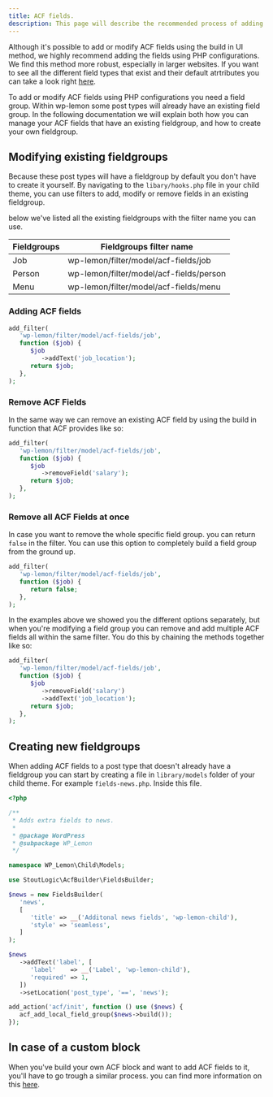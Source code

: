 ```yaml
---
title: ACF fields.
description: This page will describe the recommended process of adding additional field groups using ACF builder.
---
```


Although it's possible to add or modify ACF fields using the build in UI method, we highly recommend adding the fields using PHP configurations. We find this method more robust, especially in larger websites.
If you want to see all the different field types that exist and their default atrtributes you can take a look right [here](https://github.com/StoutLogic/acf-builder/wiki/field-types).

To add or modify ACF fields using PHP configurations you need a field group. Within wp-lemon some post types will already have an existing field group. 
In the following documentation we will explain both how you can manage your ACF fields that have an existing fieldgroup, and how to create your own fieldgroup.




## Modifying existing fieldgroups
Because these post types will have a fieldgroup by default you don't have to create it yourself. 
By navigating to the `libary/hooks.php` file in your child theme, you can use filters to add, modify or remove fields in an existing fieldgroup.

below we've listed all the existing fieldgroups with the filter name you can use.

| **Fieldgroups**          | **Fieldgroups filter name**    |
|------------------------|------------------------|
| Job                    | wp-lemon/filter/model/acf-fields/job  |
| Person                 | wp-lemon/filter/model/acf-fields/person  |
| Menu                   | wp-lemon/filter/model/acf-fields/menu  |


### Adding ACF fields
```php 
add_filter(
   'wp-lemon/filter/model/acf-fields/job',
   function ($job) {
      $job
         ->addText('job_location');
      return $job;
   },
);
```

### Remove ACF Fields
In the same way we can remove an existing ACF field by using the build in function that ACF provides like so:
```php
add_filter(
   'wp-lemon/filter/model/acf-fields/job',
   function ($job) {
      $job
         ->removeField('salary');
      return $job;
   },
);
```

### Remove all ACF Fields at once
In case you want to remove the whole specific field group. you can return `false` in the filter.
You can use this option to completely build a field group from the ground up.

```php
add_filter(
   'wp-lemon/filter/model/acf-fields/job',
   function ($job) {
      return false;
   },
);
```


In the examples above we showed you the different options separately, but when you're modifying a field group you can remove and add multiple ACF fields all within the same filter. You do this by chaining the methods together like so:
```php 
add_filter(
   'wp-lemon/filter/model/acf-fields/job',
   function ($job) {
      $job
         ->removeField('salary')
         ->addText('job_location');
      return $job;
   },
);
```






## Creating new fieldgroups
When adding ACF fields to a post type that doesn't already have a fieldgroup you can start by creating a file in `library/models` folder of your child theme.
For example `fields-news.php`. Inside this file.

```php 
<?php

/**
 * Adds extra fields to news.
 *
 * @package WordPress
 * @subpackage WP_Lemon
 */

namespace WP_Lemon\Child\Models;

use StoutLogic\AcfBuilder\FieldsBuilder;

$news = new FieldsBuilder(
   'news',
   [
      'title' => __('Additonal news fields', 'wp-lemon-child'),
      'style' => 'seamless',
   ]
);

$news
   ->addText('label', [
      'label'    => __('Label', 'wp-lemon-child'),
      'required' => 1,
   ])
   ->setLocation('post_type', '==', 'news');

add_action('acf/init', function () use ($news) {
   acf_add_local_field_group($news->build());
});
```






## In case of a custom block
When you've build your own ACF block and want to add ACF fields to it, you'll have to go trough a similar process. you can find more information on this  [here](/extend/add-blocks#block-with-custom-acf-fields).